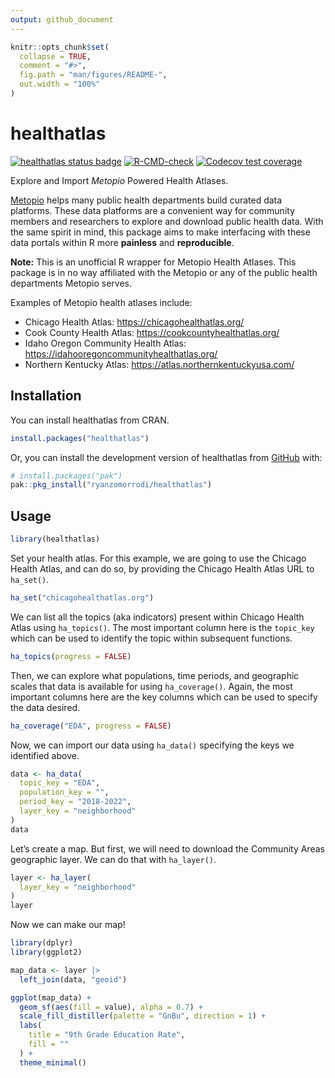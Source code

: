 ```yaml
--- 
output: github_document
---
```


<!-- README.md is generated from README.Rmd. Please edit that file -->

```r
knitr::opts_chunk$set(
  collapse = TRUE,
  comment = "#>",
  fig.path = "man/figures/README-",
  out.width = "100%"
)
```

# healthatlas

<!-- badges: start -->

[![healthatlas status badge](https://ryanzomorrodi.r-universe.dev/badges/healthatlas)](https://ryanzomorrodi.r-universe.dev/healthatlas) [![R-CMD-check](https://github.com/ryanzomorrodi/healthatlas/actions/workflows/R-CMD-check.yaml/badge.svg)](https://github.com/ryanzomorrodi/healthatlas/actions/workflows/R-CMD-check.yaml)
[![Codecov test coverage](https://codecov.io/gh/ryanzomorrodi/healthatlas/branch/main/graph/badge.svg)](https://app.codecov.io/gh/ryanzomorrodi/healthatlas?branch=main)
<!-- badges: end -->

Explore and Import *Metopio* Powered Health Atlases.

[Metopio](https://metopio.com/) helps many public health departments build curated data platforms. These data platforms are a convenient way for community members and researchers to explore and download public health data. With the same spirit in mind, this package aims to make interfacing with these data portals within R more **painless** and **reproducible**.

**Note:** This is an unofficial R wrapper for Metopio Health Atlases. This package is in no way affiliated with the Metopio or any of the public health departments Metopio serves.

Examples of Metopio health atlases include:

-   Chicago Health Atlas: <https://chicagohealthatlas.org/>  
-   Cook County Health Atlas: <https://cookcountyhealthatlas.org/>  
-   Idaho Oregon Community Health Atlas: <https://idahooregoncommunityhealthatlas.org/>  
-   Northern Kentucky Atlas: <https://atlas.northernkentuckyusa.com/>

## Installation

You can install healthatlas from CRAN.
``` r
install.packages("healthatlas")
```

Or, you can install the development version of healthatlas from [GitHub](https://github.com/ryanzomorrodi/healthatlas) with:

``` r
# install.packages("pak")
pak::pkg_install("ryanzomorrodi/healthatlas")
```

## Usage

```r
library(healthatlas)
```

Set your health atlas. For this example, we are going to use the Chicago Health Atlas, and can do so, by providing the Chicago Health Atlas URL to `ha_set()`.

```r
ha_set("chicagohealthatlas.org")
```

We can list all the topics (aka indicators) present within Chicago Health Atlas using `ha_topics()`. The most important column here is the `topic_key` which can be used to identify the topic within subsequent functions.

```r
ha_topics(progress = FALSE)
```

Then, we can explore what populations, time periods, and geographic scales that data is available for using `ha_coverage()`. Again, the most important columns here are the key columns which can be used to specify the data desired.

```r
ha_coverage("EDA", progress = FALSE)
```

Now, we can import our data using `ha_data()` specifying the keys we identified above.

```r
data <- ha_data(
  topic_key = "EDA",
  population_key = "",
  period_key = "2018-2022",
  layer_key = "neighborhood"
)
data
```

Let's create a map. But first, we will need to download the Community Areas geographic layer. We can do that with `ha_layer()`.

```r
layer <- ha_layer(
  layer_key = "neighborhood"
)
layer
```

Now we can make our map!

```r
library(dplyr)
library(ggplot2)

map_data <- layer |>
  left_join(data, "geoid") 

ggplot(map_data) +
  geom_sf(aes(fill = value), alpha = 0.7) +
  scale_fill_distiller(palette = "GnBu", direction = 1) +
  labs(
    title = "9th Grade Education Rate",
    fill = ""
  ) +
  theme_minimal()
```
